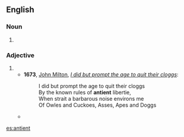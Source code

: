 ==English==

===Noun===
{{en-noun}}

# {{obsolete spelling of|ancient}}

===Adjective===
{{en-adj|er|more}}

# {{obsolete spelling of|ancient}}
#*'''1673''', [[w:John Milton|John Milton]], ''[[s:I did but prompt the age to quit their cloggs|I did but prompt the age to quit their cloggs]]'':
#*:I did but prompt the age to quit their cloggs
#*: By the known rules of '''antient''' libertie,
#*: When strait a barbarous noise environs me
#*:Of Owles and Cuckoes, Asses, Apes and Doggs
#*{{quote-book
 | author  = Dawes, Manasseh & Jones, Sir William
 | title   = [[s:England's Alarm!|England's Alarm!]]
 | year    = 1785
 | page    = 10
 | passage = The trial by jury, your Lordship knows, is so '''antient''' a privilege belonging to mankind, that its origin cannot properly be traced.
}}

[[es:antient]]